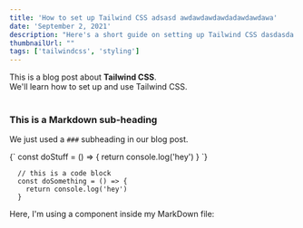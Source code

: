 ```yaml
---
title: 'How to set up Tailwind CSS adsasd awdawdawdawdadawdawdawa'
date: 'September 2, 2021'
description: "Here's a short guide on setting up Tailwind CSS dasdasda wdawddawda wd awd awdwdadwawdaw wad awd awd awdawd awd awd awd awdawd"
thumbnailUrl: ""
tags: ['tailwindcss', 'styling']
---
```


<div>
  This is a blog post about <strong>Tailwind CSS</strong>. <br/>
  We'll learn how to set up and use Tailwind CSS.
</div>

<br/>

### This is a Markdown sub-heading
We just used a `###` subheading in our blog post.

<SyntaxHighlighter language="javascript">
  {`
    const doStuff = () => {
      return console.log('hey')
    }
  `}
</SyntaxHighlighter>

```
  // this is a code block
  const doSomething = () => {
    return console.log('hey')
  }
```

<div>Here, I'm using a component inside my MarkDown file:</div>